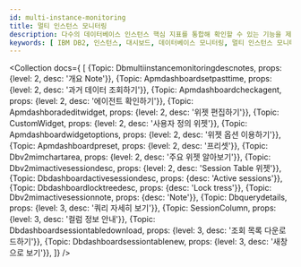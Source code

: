 ```yaml
---
id: multi-instance-monitoring
title: 멀티 인스턴스 모니터링
description: 다수의 데이터베이스 인스턴스 핵심 지표를 통합해 확인할 수 있는 기능을 제공합니다.
keywords: [ IBM DB2, 인스턴스, 대시보드, 데이터베이스 모니터링, 멀티 인스턴스 모니터링 ]
---
```



<Dbv2mulitinstancemonitoringdesc /> 

<ProdImg img='db-multi-instance.png' desc='멀티 인스턴스 모니터링' />

<Collection docs={
  [
    {Topic: Dbmultiinstancemonitoringdescnotes, props: {level: 2, desc: '개요 Note'}},
    {Topic: Apmdashboardsetpasttime, props: {level: 2, desc: '과거 데이터 조회하기'}},
    {Topic: Apmdashboardcheckagent, props: {level: 2, desc: '에이전트 확인하기'}},
    {Topic: Apmdashboradeditwidget, props: {level: 2, desc: '위젯 편집하기'}},
    {Topic: CustomWidget, props: {level: 2, desc: '사용자 정의 위젯'}},
    {Topic: Apmdashboardwidgetoptions, props: {level: 2, desc: '위젯 옵션 이용하기'}},
    {Topic: Apmdashboardpreset, props: {level: 2, desc: '프리셋'}},
    {Topic: Dbv2mimchartarea, props: {level: 2, desc: '주요 위젯 알아보기'}},
    {Topic: Dbv2mimactivesessiondesc, props: {level: 2, desc: 'Session Table 위젯'}},
    {Topic: Dbdashboardactivesessiondesc, props: {desc: 'Active sessions'}},
    {Topic: Dbdashboardlocktreedesc, props: {desc: 'Lock tress'}},
    {Topic: Dbv2mimactivesessionnote, props: {desc: 'Note'}},
    {Topic: Dbquerydetails, props: {level: 3, desc: '쿼리 자세히 보기'}},
    {Topic: SessionColumn, props: {level: 3, desc: '컬럼 정보 안내'}},
    {Topic: Dbdashboardsessiontabledownload, props: {level: 3, desc: '조회 목록 다운로드하기'}},
    {Topic: Dbdashboardsessiontablenew, props: {level: 3, desc: '새창으로 보기'}},
  ]}
/>